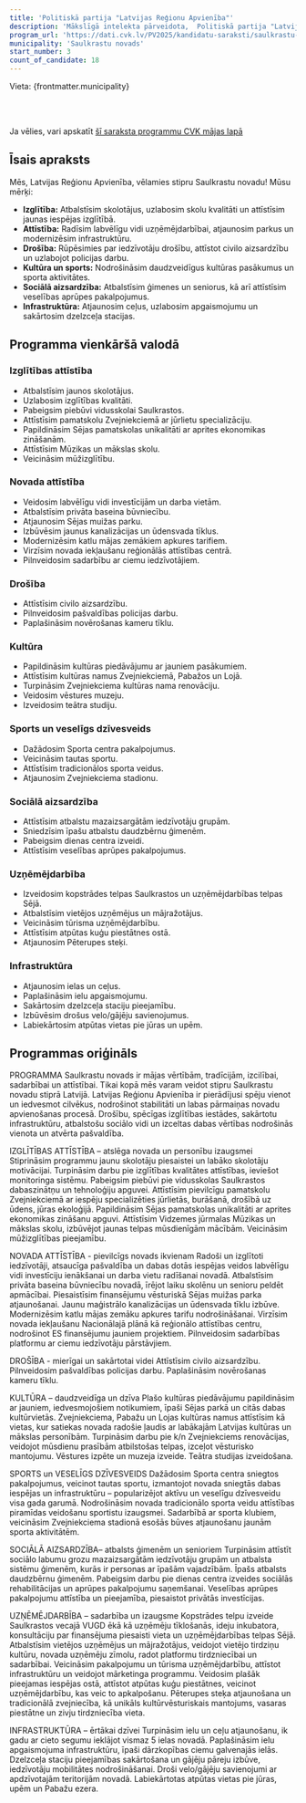 ```yaml
---
title: 'Politiskā partija "Latvijas Reģionu Apvienība"'
description: 'Mākslīgā intelekta pārveidota,  Politiskā partija "Latvijas Reģionu Apvienība" - Saulkrastu novads programma vienkāršā valodā'
program_url: 'https://dati.cvk.lv/PV2025/kandidatu-saraksti/saulkrastu-novads/politiska-partija-latvijas-regionu-apvieniba'
municipality: 'Saulkrastu novads'
start_number: 3
count_of_candidate: 18
---
```



Vieta: {frontmatter.municipality}<br/>

<Badge text="Izglītības attīstība" variant="note" size="small" /> <Badge text="Novada attīstība" variant="note" size="small" /> <Badge text="Drošība un kārtība" variant="note" size="small" /> <Badge text="Kultūra un sports" variant="note" size="small" /> <Badge text="Sociālā aizsardzība" variant="note" size="small" />

<br/><br/> 

<Card title='Šis ir mākslīga intelekta ģenerēts apraksts' icon='starlight'>
    Ja vēlies, vari apskatīt <a href={frontmatter.program_url} target='_blank'>šī saraksta programmu CVK mājas lapā</a>
    </Card>

## Īsais apraksts

Mēs, Latvijas Reģionu Apvienība, vēlamies stipru Saulkrastu novadu! Mūsu mērķi:

*   **Izglītība:** Atbalstīsim skolotājus, uzlabosim skolu kvalitāti un attīstīsim jaunas iespējas izglītībā.
*   **Attīstība:** Radīsim labvēlīgu vidi uzņēmējdarbībai, atjaunosim parkus un modernizēsim infrastruktūru.
*   **Drošība:** Rūpēsimies par iedzīvotāju drošību, attīstot civilo aizsardzību un uzlabojot policijas darbu.
*   **Kultūra un sports:** Nodrošināsim daudzveidīgus kultūras pasākumus un sporta aktivitātes.
*   **Sociālā aizsardzība:** Atbalstīsim ģimenes un seniorus, kā arī attīstīsim veselības aprūpes pakalpojumus.
*   **Infrastruktūra:** Atjaunosim ceļus, uzlabosim apgaismojumu un sakārtosim dzelzceļa stacijas.

## Programma vienkāršā valodā

### Izglītības attīstība
*   Atbalstīsim jaunos skolotājus.
*   Uzlabosim izglītības kvalitāti.
*   Pabeigsim piebūvi vidusskolai Saulkrastos.
*   Attīstīsim pamatskolu Zvejniekciemā ar jūrlietu specializāciju.
*   Papildināsim Sējas pamatskolas unikalitāti ar aprites ekonomikas zināšanām.
*   Attīstīsim Mūzikas un mākslas skolu.
*   Veicināsim mūžizglītību.

### Novada attīstība
*   Veidosim labvēlīgu vidi investīcijām un darba vietām.
*   Atbalstīsim privāta baseina būvniecību.
*   Atjaunosim Sējas muižas parku.
*   Izbūvēsim jaunus kanalizācijas un ūdensvada tīklus.
*   Modernizēsim katlu mājas zemākiem apkures tarifiem.
*   Virzīsim novada iekļaušanu reģionālās attīstības centrā.
*   Pilnveidosim sadarbību ar ciemu iedzīvotājiem.

### Drošība
*   Attīstīsim civilo aizsardzību.
*   Pilnveidosim pašvaldības policijas darbu.
*   Paplašināsim novērošanas kameru tīklu.

### Kultūra
*   Papildināsim kultūras piedāvājumu ar jauniem pasākumiem.
*   Attīstīsim kultūras namus Zvejniekciemā, Pabažos un Lojā.
*   Turpināsim Zvejniekciema kultūras nama renovāciju.
*   Veidosim vēstures muzeju.
*   Izveidosim teātra studiju.

### Sports un veselīgs dzīvesveids
*   Dažādosim Sporta centra pakalpojumus.
*   Veicināsim tautas sportu.
*   Attīstīsim tradicionālos sporta veidus.
*   Atjaunosim Zvejniekciema stadionu.

### Sociālā aizsardzība
*   Attīstīsim atbalstu mazaizsargātām iedzīvotāju grupām.
*   Sniedzīsim īpašu atbalstu daudzbērnu ģimenēm.
*   Pabeigsim dienas centra izveidi.
*   Attīstīsim veselības aprūpes pakalpojumus.

### Uzņēmējdarbība
*   Izveidosim kopstrādes telpas Saulkrastos un uzņēmējdarbības telpas Sējā.
*   Atbalstīsim vietējos uzņēmējus un mājražotājus.
*   Veicināsim tūrisma uzņēmējdarbību.
*   Attīstīsim atpūtas kuģu piestātnes ostā.
*   Atjaunosim Pēterupes steķi.

### Infrastruktūra
*   Atjaunosim ielas un ceļus.
*   Paplašināsim ielu apgaismojumu.
*   Sakārtosim dzelzceļa staciju pieejamību.
*   Izbūvēsim drošus velo/gājēju savienojumus.
*   Labiekārtosim atpūtas vietas pie jūras un upēm.

## Programmas oriģināls

PROGRAMMA
Saulkrastu novads ir mājas vērtībām, tradīcijām, izcilībai, sadarbībai un attīstībai.
Tikai kopā mēs varam veidot stipru Saulkrastu novadu stiprā Latvijā.
Latvijas Reģionu Apvienība ir pierādījusi spēju vienot un iedvesmot cilvēkus, nodrošinot stabilitāti un labas pārmaiņas novadu apvienošanas procesā.
Drošību, spēcīgas izglītības iestādes, sakārtotu infrastruktūru, atbalstošu sociālo vidi un izceltas dabas vērtības nodrošinās vienota un atvērta pašvaldība.

IZGLĪTĪBAS ATTĪSTĪBA – atslēga novada un personību izaugsmei
Stiprināsim programmu jaunu skolotāju piesaistei un labāko skolotāju motivācijai.
Turpināsim darbu pie izglītības kvalitātes attīstības, ieviešot monitoringa sistēmu.
Pabeigsim piebūvi pie vidusskolas Saulkrastos dabaszinātņu un tehnoloģiju apguvei.
Attīstīsim pievilcīgu pamatskolu Zvejniekciemā ar iespēju specializēties jūrlietās, burāšanā, drošībā uz ūdens, jūras ekoloģijā.
Papildināsim Sējas pamatskolas unikalitāti ar aprites ekonomikas zināšanu apguvi.
Attīstīsim Vidzemes jūrmalas Mūzikas un mākslas skolu, izbūvējot jaunas telpas mūsdienīgām mācībām.
Veicināsim mūžizglītības pieejamību.

NOVADA ATTĪSTĪBA - pievilcīgs novads ikvienam
Radoši un izglītoti iedzīvotāji, atsaucīga pašvaldība un dabas dotās iespējas veidos labvēlīgu vidi investīciju ienākšanai un darba vietu radīšanai novadā.
Atbalstīsim privāta baseina būvniecību novadā, īrējot laiku skolēnu un senioru peldēt apmācībai.
Piesaistīsim finansējumu vēsturiskā Sējas muižas parka atjaunošanai.
Jaunu maģistrālo kanalizācijas un ūdensvada tīklu izbūve.
Modernizēsim katlu mājas zemāku apkures tarifu nodrošināšanai.
Virzīsim novada iekļaušanu Nacionālajā plānā kā reģionālo attīstības centru, nodrošinot ES finansējumu jauniem projektiem.
Pilnveidosim sadarbības platformu ar ciemu iedzīvotāju pārstāvjiem.

DROŠĪBA - mierīgai un sakārtotai videi
Attīstīsim civilo aizsardzību.
Pilnveidosim pašvaldības policijas darbu.
Paplašināsim novērošanas kameru tīklu.

KULTŪRA – daudzveidīga un dzīva
Plašo kultūras piedāvājumu papildināsim ar jauniem, iedvesmojošiem notikumiem, īpaši Sējas parkā un citās dabas kultūrvietās.
Zvejniekciema, Pabažu un Lojas kultūras namus attīstīsim kā vietas, kur satiekas novada radošie ļaudis ar labākajām Latvijas kultūras un mākslas personībām.
Turpināsim darbu pie k/n Zvejniekciems renovācijas, veidojot mūsdienu prasībām atbilstošas telpas, izceļot vēsturisko mantojumu.
Vēstures izpēte un muzeja izveide.
Teātra studijas izveidošana.

SPORTS un VESELĪGS DZĪVESVEIDS
Dažādosim Sporta centra sniegtos pakalpojumus, veicinot tautas sportu, izmantojot novada sniegtās dabas iespējas un infrastruktūru – popularizējot aktīvu un veselīgu dzīvesveidu visa gada garumā.
Nodrošināsim novada tradicionālo sporta veidu attīstības piramīdas veidošanu sportistu izaugsmei.
Sadarbībā ar sporta klubiem, veicināsim Zvejniekciema stadionā esošās būves atjaunošanu jaunām sporta aktivitātēm.

SOCIĀLĀ AIZSARDZĪBA– atbalsts ģimenēm un senioriem
Turpināsim attīstīt sociālo labumu grozu mazaizsargātām iedzīvotāju grupām un atbalsta sistēmu ģimenēm, kurās ir personas ar īpašām vajadzībām.
Īpašs atbalsts daudzbērnu ģimenēm.
Pabeigsim darbu pie dienas centra izveides sociālās rehabilitācijas un aprūpes pakalpojumu saņemšanai.
Veselības aprūpes pakalpojumu attīstība un pieejamība, piesaistot privātās investīcijas.

UZŅĒMĒJDARBĪBA – sadarbība un izaugsme
Kopstrādes telpu izveide Saulkrastos vecajā VUGD ēkā kā uzņēmēju tīklošanās, ideju inkubatora, konsultāciju par finansējuma piesaisti vieta un uzņēmējdarbības telpas Sējā.
Atbalstīsim vietējos uzņēmējus un mājražotājus, veidojot vietējo tirdziņu kultūru, novada uzņēmēju zīmolu, radot platformu tirdzniecībai un sadarbībai.
Veicināsim pakalpojumu un tūrisma uzņēmējdarbību, attīstot infrastruktūru un veidojot mārketinga programmu.
Veidosim plašāk pieejamas iespējas ostā, attīstot atpūtas kuģu piestātnes, veicinot uzņēmējdarbību, kas veic to apkalpošanu.
Pēterupes steķa atjaunošana un tradicionālā zvejniecība, kā unikāls kultūrvēsturiskais mantojums, vasaras piestātne un zivju tirdzniecība vieta.

INFRASTRUKTŪRA – ērtākai dzīvei
Turpināsim ielu un ceļu atjaunošanu, ik gadu ar cieto segumu ieklājot vismaz 5 ielas novadā.
Paplašināsim ielu apgaismojuma infrastruktūru, īpaši dārzkopības ciemu galvenajās ielās.
Dzelzceļa staciju pieejamības sakārtošana un gājēju pāreju izbūve, iedzīvotāju mobilitātes nodrošināšanai.
Droši velo/gājēju savienojumi ar apdzīvotajām teritorijām novadā.
Labiekārtotas atpūtas vietas pie jūras, upēm un Pabažu ezera.
